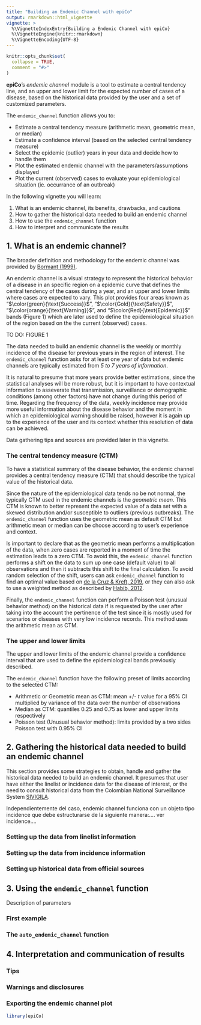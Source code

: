 ```yaml
---
title: "Building an Endemic Channel with epiCo"
output: rmarkdown::html_vignette
vignette: >
  %\VignetteIndexEntry{Building a Endemic Channel with epiCo}
  %\VignetteEngine{knitr::rmarkdown}
  %\VignetteEncoding{UTF-8}
---
```


```r
knitr::opts_chunk$set(
  collapse = TRUE,
  comment = "#>"
)
```

**epiCo**'s *endemic channel* module is a tool to estimate a central tendency line, and an upper and lower limit for the expected number of cases of a disease, based on the historical data provided by the user and a set of customized parameters.

The `endemic_channel` function allows you to:

- Estimate a central tendency measure (arithmetic mean, geometric mean, or median)
- Estimate a confidence interval (based on the selected central tendency measure)
- Select the epidemic (outlier) years in your data and decide how to handle them
- Plot the estimated endemic channel with the parameters/assumptions displayed
- Plot the current (observed) cases to evaluate your epidemiological situation (ie. occurrance of an outbreak)

In the following vignette you will learn:

1. What is an endemic channel, its benefits, drawbacks, and cautions 
2. How to gather the historical data needed to build an endemic channel
3. How to use the `endemic_channel` function
4. How to interpret and communicate the results

## 1. What is an endemic channel?

The broader definition and methodology for the endemic channel was provided by [Bormant (1999)](https://iris.paho.org/handle/10665.2/8562).

An endemic channel is a visual strategy to represent the historical behavior of a disease in an specific region on a epidemic curve that defines the central tendency of the cases during a year, and an upper and lower limits where cases are expected to vary. This plot provides four areas known as "$\color{green}{\text{Success}}$", "$\color{Gold}{\text{Safety}}$", "$\color{orange}{\text{Warning}}$", and "$\color{Red}{\text{Epidemic}}$" bands (Figure 1) which are later used to define the epidemiological situation of the region based on the the current (observed) cases.

TO DO: FIGURE 1

The data needed to build an endemic channel is the weekly or monthly incidence of the disease for previous years in the region of interest. The `endemic_channel` function asks for at least one year of data but endemic channels are typically estimated from *5 to 7 years of information*.

It is natural to presume that more years provide better estimations, since the statistical analyses will be more robust, but it is important to have contextual information to asseverate that transmission, surveillance or demographic conditions (among other factors) have not change during this period of time. Regarding the frequency of the data, weekly incidence may provide more useful information about the disease behavior and the moment in which an epidemiological warning should be raised, however it is again up to the experience of the user and its context whether this resolution of data can be achieved.

Data gathering tips and sources are provided later in this vignette.

### The central tendency measure (CTM)

To have a statistical summary of the disease behavior, the endemic channel provides a central tendency measure (CTM) that should describe the typical value of the historical data.

Since the nature of the epidemiological data tends no be not normal, the typically CTM used in the endemic channels is the *geometric mean*. This CTM is known to better represent the expected value of a data set with a skewed distribution and/or susceptible to outliers (previous outbreaks). The `endemic_channel` function uses the geometric mean as default CTM but arithmetic mean or median can be choose according to user's experience and context.

Is important to declare that as the geometric mean performs a multiplication of the data, when zero cases are reported in a moment of time the estimation leads to a zero CTM. To avoid this, the `endemic_channel` function performs a shift on the data to sum up one case (default value) to all observations and then it subtracts this shift to the final calculation. To avoid random selection of the shift, users can ask `endemic_channel` function to find an optimal value based on 
[de la Cruz & Kreft, 2019](https://doi.org/10.48550/arXiv.1806.06403), or they can also ask to use a weighted method as described by [Habib, 2012](https://www.arpapress.com/volumes/vol11issue3/ijrras_11_3_08.pdf).

Finally, the `endemic_channel` function can perform a Poisson test (unusual behavior method) on the historical data if is requested by the user after taking into the account the pertinence of the test since it is mostly used for scenarios or diseases with very low incidence records. This method uses the arithmetic mean as CTM.

### The upper and lower limits

The upper and lower limits of the endemic channel provide a confidence interval that are used to define the epidemiological bands previously described.

The `endemic_channel` function have the following preset of limits according to the selected CTM:

- Arithmetic or Geometric mean as CTM: mean +/- *t* value for a 95% CI multiplied by variance of the data over the number of observations
- Median as CTM: quantiles 0.25 and 0.75 as lower and upper limits respectively
- Poisson test (Unusual behavior method): limits provided by a two sides Poisson test with 0.95% CI

## 2. Gathering the historical data needed to build an endemic channel

This section provides some strategies to obtain, handle and gather the historical data needed to build an endemic channel. It presumes that user have either the linelist or incidence data for the disease of interest, or the need to consult historical data from the Colombian National Surveillance System
[SIVIGILA](https://www.ins.gov.co/Direcciones/Vigilancia/Paginas/SIVIGILA.aspx).

Independientemente del caso, endemic channel funciona con un objeto tipo incidence que debe estructurarse de la siguiente manera:.... ver incidence....

### Setting up the data from linelist information

### Setting up the data from incidence information

### Setting up historical data from official sources

## 3. Using the `endemic_channel` function

Description of parameters

### First example

### The `auto_endemic_channel` function

## 4. Interpretation and communication of results

### Tips

### Warnings and disclosures

### Exporting the endemic channel plot

```r
library(epiCo)
```
